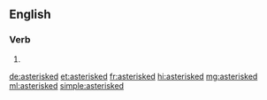 ==English==

===Verb===
{{head|en|verb form}}

# {{en-past of|asterisk}}

[[de:asterisked]]
[[et:asterisked]]
[[fr:asterisked]]
[[hi:asterisked]]
[[mg:asterisked]]
[[ml:asterisked]]
[[simple:asterisked]]